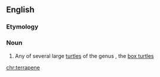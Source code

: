 {{also|Terrapene}}
==English==
{{rfi}}
{{wikipedia}}
{{wikispecies}}

===Etymology===
{{rfe}}
===Noun===
{{en-noun}}

# Any of several large [[turtle]]s of the genus {{taxlink|Terrapene|genus}}, the [[box turtle]]s

[[chr:terrapene]]